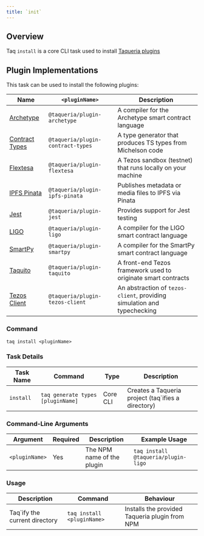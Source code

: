 ```yaml
---
title: `init`
---
```


## Overview

Taq `install` is a core CLI task used to install [Taqueria plugins](/docs/plugins/plugin-basics)

## Plugin Implementations

This task can be used to install the following plugins:

| Name                                                   |  `<pluginName>`                   |  Description                                                            |
|--------------------------------------------------------|-----------------------------------|-------------------------------------------------------------------------|
| [Archetype](/docs/plugins/plugin-archetype/)           | `@taqueria/plugin-archetype`      | A compiler for the Archetype smart contract language                    |
| [Contract Types](/docs/plugins/plugin-contract-types/) | `@taqueria/plugin-contract-types` | A type generator that produces TS types from Michelson code             |
| [Flextesa](/docs/plugins/plugin-flextesa/)             | `@taqueria/plugin-flextesa`       | A Tezos sandbox (testnet) that runs locally on your machine             | 
| [IPFS Pinata](/docs/plugins/plugin-ipfs-pinata/)       | `@taqueria/plugin-ipfs-pinata`    | Publishes metadata or media files to IPFS via Pinata                    |
| [Jest](/docs/plugins/plugin-jest/)                     | `@taqueria/plugin-jest`           | Provides support for Jest testing                                       |
| [LIGO](/docs/plugins/plugin-ligo/)                     | `@taqueria/plugin-ligo`           | A compiler for the LIGO smart contract language                         |
| [SmartPy](/docs/plugins/plugin-smartpy/)               | `@taqueria/plugin-smartpy`        | A compiler for the SmartPy smart contract language                      |
| [Taquito](/docs/plugins/plugin-taquito/)               | `@taqueria/plugin-taquito`        | A front-end Tezos framework used to originate smart contracts           |
| [Tezos Client](/docs/plugins/plugin-tezos-client/)     | `@taqueria/plugin-tezos-client`   | An abstraction of `tezos-client`, providing simulation and typechecking |

### Command

```shell
taq install <pluginName>
```

### Task Details

| Task Name        | Command                             | Type                      | Description                                                  | 
| ---------------- | ----------------------------------- | ------------------------- | ------------------------------------------------------------ |
| `install`        | `taq generate types [pluginName]`   | Core CLI                  | Creates a Taqueria project (taq`ifies a directory)           |

### Command-Line Arguments

| Argument          | Required | Description                                            | Example Usage                                         |
| ----------------- | -------- | ------------------------------------------------------ | ----------------------------------------------------- |
| `<pluginName>`    | Yes      | The NPM name of the plugin                             | `taq install @taqueria/plugin-ligo`                   |

### Usage

| Description                               | Command                            | Behaviour                                                                     |
| ----------------------------------------- | ---------------------------------- | ----------------------------------------------------------------------------- |
| Taq`ify the current directory             | `taq install <pluginName>`         | Installs the provided Taqueria plugin from NPM                                |

